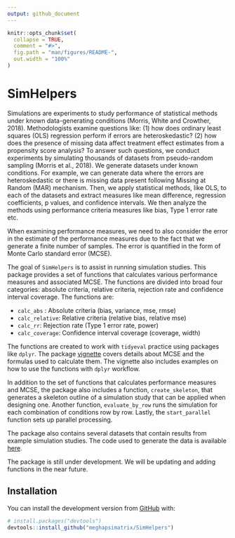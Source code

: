 ```yaml
---
output: github_document
---
```


<!-- README.md is generated from README.Rmd. Please edit that file -->

```r
knitr::opts_chunk$set(
  collapse = TRUE,
  comment = "#>",
  fig.path = "man/figures/README-",
  out.width = "100%"
)
```

# SimHelpers

<!-- badges: start -->
<!-- badges: end -->

Simulations are experiments to study performance of statistical methods under known data-generating conditions (Morris, White and Crowther, 2018). Methodologists examine questions like: (1) how does ordinary least squares (OLS) regression perform if errors are heteroskedastic? (2) how does the presence of missing data affect treatment effect estimates from a propensity score analysis? To answer such questions, we conduct experiments by simulating thousands of datasets from pseudo-random sampling (Morris et al., 2018). We generate datasets under known conditions. For example, we can generate data where the errors are heteroskedastic or there is missing data present following Missing at Random (MAR) mechanism. Then, we apply statistical methods, like OLS, to each of the datasets and extract measures like mean difference, regression coefficients, p values, and confidence intervals. We then analyze the methods using performance criteria measures like bias, Type 1 error rate etc. 

When examining performance measures, we need to also consider the error in the estimate of the performance measures due to the fact that we generate a finite number of samples. The error is quantified in the form of Monte Carlo standard error (MCSE). 

The goal of `SimHelpers` is to assist in running simulation studies. This package provides a set of functions that calculates various performance measures and associated MCSE. The functions are divided into broad four categories: absolute criteria, relative criteria, rejection rate and confidence interval coverage. The functions are:

- `calc_abs` : Absolute criteria (bias, variance, mse, rmse)
- `calc_relative`: Relative criteria (relative bias, relative mse)
- `calc_rr`: Rejection rate (Type 1 error rate, power)
- `calc_coverage`: Confidence interval coverage (coverage, width)

The functions are created to work with `tidyeval` practice using packages like `dplyr`. The package [vignette](https://github.com/meghapsimatrix/SimHelpers/blob/master/vignettes/MCSE.Rmd) covers details about MCSE and the formulas used to calculate them. The vignette also includes examples on how to use the functions with `dplyr` workflow. 

In addition to the set of functions that calculates performance measures and MCSE, the package also includes a function, `create_skeleton`, that generates a skeleton outline of a simulation study that can be applied when designing one. Another function, `evaluate_by_row` runs the simulation for each combination of conditions row by row. Lastly, the `start_parallel` function sets up parallel processing. 

The package also contains several datasets that contain results from example simulation studies. The code used to generate the data is available [here](https://github.com/meghapsimatrix/SimHelpers/tree/master/data-raw).

The package is still under development. We will be updating and adding functions in the near future. 

## Installation

You can install the development version from [GitHub](https://github.com/) with:

``` r
# install.packages("devtools")
devtools::install_github("meghapsimatrix/SimHelpers")
```
